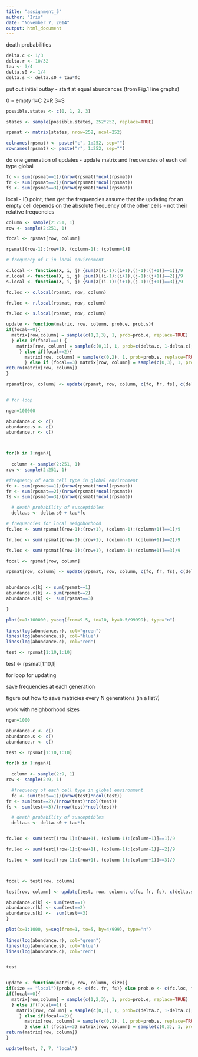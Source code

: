 ```yaml
---
title: "assignment_5"
author: "Iris"
date: "November 7, 2014"
output: html_document
---
```

death probabilities

```r
delta.c <- 1/3
delta.r <- 10/32
tau <- 3/4
delta.s0 <- 1/4
delta.s <- delta.s0 + tau*fc
```

 put out initial outlay - start at equal abundances (from Fig.1 line graphs)
 
 0 = empty
 1=C
 2=R
 3=S
 
```r
possible.states <- c(0, 1, 2, 3)

states <- sample(possible.states, 252*252, replace=TRUE)

rpsmat <- matrix(states, nrow=252, ncol=252)

colnames(rpsmat) <- paste("c", 1:252, sep="")
rownames(rpsmat) <- paste("r", 1:252, sep="")
```

do one generation of updates - update matrix and frequencies of each cell type
global

```r
fc <- sum(rpsmat==1)/(nrow(rpsmat)*ncol(rpsmat))
fr <- sum(rpsmat==2)/(nrow(rpsmat)*ncol(rpsmat))
fs <- sum(rpsmat==3)/(nrow(rpsmat)*ncol(rpsmat))

```

local - ID point, then get the frequencies
assume that the updating for an empty cell depends on the absolute frequency of the other cells - not their relative frequencies
```r
column <- sample(2:251, 1)
row <- sample(2:251, 1)

focal <- rpsmat[row, column]

rpsmat[(row-1):(row+1), (column-1): (column+1)]

# frequency of C in local environment

c.local <- function(X, i, j) {sum(X[(i-1):(i+1),(j-1):(j+1)]==1)}/9
r.local <- function(X, i, j) {sum(X[(i-1):(i+1),(j-1):(j+1)]==2)}/9
s.local <- function(X, i, j) {sum(X[(i-1):(i+1),(j-1):(j+1)]==3)}/9

fc.loc <- c.local(rpsmat, row, column)

fr.loc <- r.local(rpsmat, row, column)

fs.loc <- s.local(rpsmat, row, column)

update <- function(matrix, row, column, prob.e, prob.s){
if(focal==0){
  matrix[row,column] = sample(c(1,2,3), 1, prob=prob.e, replace=TRUE)
  } else if(focal==1) {
    matrix[row, column] = sample(c(0,1), 1, prob=c(delta.c, 1-delta.c), replace=TRUE)
     } else if(focal==2){
       matrix[row, column] = sample(c(0,2), 1, prob=prob.s, replace=TRUE)
       } else if (focal==3) matrix[row, column] = sample(c(0,3), 1, prob=c(delta.r, 1-delta.r), replace=TRUE)
return(matrix[row, column])
}  

rpsmat[row, column] <- update(rpsmat, row, column, c(fc, fr, fs), c(delta.s, 1-delta.s))


# for loop

ngen=100000

abundance.c <- c()
abundance.s <- c()
abundance.r <- c()



for(k in 1:ngen){
  
  column <- sample(2:251, 1)
row <- sample(2:251, 1)

#frequency of each cell type in global environment
fc <- sum(rpsmat==1)/(nrow(rpsmat)*ncol(rpsmat))
fr <- sum(rpsmat==2)/(nrow(rpsmat)*ncol(rpsmat))
fs <- sum(rpsmat==3)/(nrow(rpsmat)*ncol(rpsmat))

  # death probability of susceptibles
  delta.s <- delta.s0 + tau*fc

# frequencies for local neighborhood
fc.loc <- sum(rpsmat[(row-1):(row+1), (column-1):(column+1)]==1)/9

fr.loc <- sum(rpsmat[(row-1):(row+1), (column-1):(column+1)]==2)/9

fs.loc <- sum(rpsmat[(row-1):(row+1), (column-1):(column+1)]==3)/9

focal <- rpsmat[row, column]

rpsmat[row, column] <- update(rpsmat, row, column, c(fc, fr, fs), c(delta.s, 1-delta.s))


abundance.c[k] <- sum(rpsmat==1)
abundance.r[k] <- sum(rpsmat==2)
abundance.s[k] <-  sum(rpsmat==3)

}

plot(x=1:100000, y=seq(from=9.5, to=10, by=0.5/99999), type="n")
  
lines(log(abundance.r), col="green")
lines(log(abundance.s), col="blue")
lines(log(abundance.c), col="red")

test <- rpsmat[1:10,1:10]
```


test <- rpsmat[1:10,1]


for loop for updating

save frequencies at each generation

 figure out how to save matricies every N generations (in a list?)

 work with neighborhood sizes 

```r
ngen=1000

abundance.c <- c()
abundance.s <- c()
abundance.r <- c()

test <- rpsmat[1:10,1:10]

for(k in 1:ngen){
  
  column <- sample(2:9, 1)
row <- sample(2:9, 1)

  #frequency of each cell type in global environment
  fc <- sum(test==1)/(nrow(test)*ncol(test))
fr <- sum(test==2)/(nrow(test)*ncol(test))
fs <- sum(test==3)/(nrow(test)*ncol(test))

  # death probability of susceptibles
  delta.s <- delta.s0 + tau*fc


fc.loc <- sum(test[(row-1):(row+1), (column-1):(column+1)]==1)/9

fr.loc <- sum(test[(row-1):(row+1), (column-1):(column+1)]==2)/9

fs.loc <- sum(test[(row-1):(row+1), (column-1):(column+1)]==3)/9



focal <- test[row, column]

test[row, column] <- update(test, row, column, c(fc, fr, fs), c(delta.s, 1-delta.s))

abundance.c[k] <- sum(test==1)
abundance.r[k] <- sum(test==2)
abundance.s[k] <-  sum(test==3)
}

plot(x=1:1000, y=seq(from=1, to=5, by=4/999), type="n")
  
lines(log(abundance.r), col="green")
lines(log(abundance.s), col="blue")
lines(log(abundance.c), col="red")


test


update <- function(matrix, row, column, size){
if(size == "local"){prob.e <- c(fc, fr, fs)} else prob.e <- c(fc.loc, fr.loc, fs.loc)
if(focal==0){
  matrix[row,column] = sample(c(1,2,3), 1, prob=prob.e, replace=TRUE)
  } else if(focal==1) {
    matrix[row, column] = sample(c(0,1), 1, prob=c(delta.c, 1-delta.c), replace=TRUE)
     } else if(focal==2){
       matrix[row, column] = sample(c(0,2), 1, prob=prob.s, replace=TRUE)
       } else if (focal==3) matrix[row, column] = sample(c(0,3), 1, prob=c(delta.r, 1-delta.r), replace=TRUE)
return(matrix[row, column])
}  

update(test, 7, 7, "local")



```
